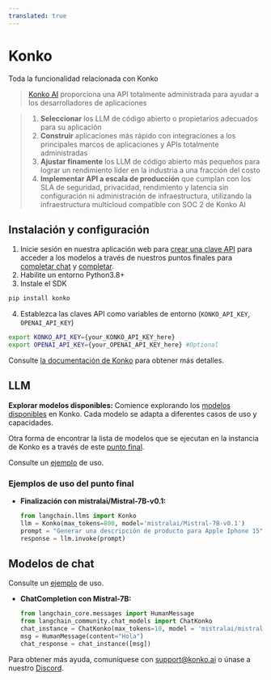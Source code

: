 ```yaml
---
translated: true
---
```


# Konko

Toda la funcionalidad relacionada con Konko

>[Konko AI](https://www.konko.ai/) proporciona una API totalmente administrada para ayudar a los desarrolladores de aplicaciones

>1. **Seleccionar** los LLM de código abierto o propietarios adecuados para su aplicación
>2. **Construir** aplicaciones más rápido con integraciones a los principales marcos de aplicaciones y APIs totalmente administradas
>3. **Ajustar finamente** los LLM de código abierto más pequeños para lograr un rendimiento líder en la industria a una fracción del costo
>4. **Implementar API a escala de producción** que cumplan con los SLA de seguridad, privacidad, rendimiento y latencia sin configuración ni administración de infraestructura, utilizando la infraestructura multicloud compatible con SOC 2 de Konko AI

## Instalación y configuración

1. Inicie sesión en nuestra aplicación web para [crear una clave API](https://platform.konko.ai/settings/api-keys) para acceder a los modelos a través de nuestros puntos finales para [completar chat](https://docs.konko.ai/reference/post-chat-completions) y [completar](https://docs.konko.ai/reference/post-completions).
2. Habilite un entorno Python3.8+
3. Instale el SDK

```bash
pip install konko
```

4. Establezca las claves API como variables de entorno (`KONKO_API_KEY`, `OPENAI_API_KEY`)

```bash
export KONKO_API_KEY={your_KONKO_API_KEY_here}
export OPENAI_API_KEY={your_OPENAI_API_KEY_here} #Optional
```

Consulte [la documentación de Konko](https://docs.konko.ai/docs/getting-started) para obtener más detalles.

## LLM

**Explorar modelos disponibles:** Comience explorando los [modelos disponibles](https://docs.konko.ai/docs/list-of-models) en Konko. Cada modelo se adapta a diferentes casos de uso y capacidades.

Otra forma de encontrar la lista de modelos que se ejecutan en la instancia de Konko es a través de este [punto final](https://docs.konko.ai/reference/get-models).

Consulte un [ejemplo](/docs/integrations/llms/konko) de uso.

### Ejemplos de uso del punto final

- **Finalización con mistralai/Mistral-7B-v0.1:**

  ```python
  from langchain.llms import Konko
  llm = Konko(max_tokens=800, model='mistralai/Mistral-7B-v0.1')
  prompt = "Generar una descripción de producto para Apple Iphone 15"
  response = llm.invoke(prompt)
  ```

## Modelos de chat

Consulte un [ejemplo](/docs/integrations/chat/konko) de uso.

- **ChatCompletion con Mistral-7B:**

  ```python
  from langchain_core.messages import HumanMessage
  from langchain_community.chat_models import ChatKonko
  chat_instance = ChatKonko(max_tokens=10, model = 'mistralai/mistral-7b-instruct-v0.1')
  msg = HumanMessage(content="Hola")
  chat_response = chat_instance([msg])
  ```

Para obtener más ayuda, comuníquese con [support@konko.ai](mailto:support@konko.ai) o únase a nuestro [Discord](https://discord.gg/TXV2s3z7RZ).

